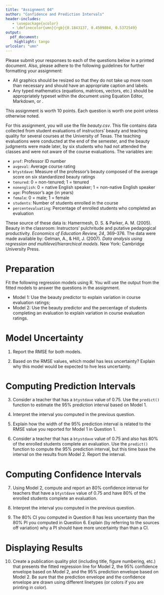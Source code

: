 ```yaml
---
title: "Assignment 04"
author: "Confidence and Prediction Intervals"
header-includes:
   - \usepackage{xcolor}
   - \definecolor{umn}{rgb}{0.1843137, 0.4509804, 0.5372549}
output: 
  pdf_document:
    highlight: tango
urlcolor: "umn"
---
```


Please submit your responses to each of the questions below in a printed document. Also, please adhere to the following guidelines for further formatting your assignment: 

- All graphics should be resized so that they do not take up more room than necessary and should have an appropriate caption and labels. 
- Any typed mathematics (equations, matrices, vectors, etc.) should be appropriately typeset within the document using Equation Editor, Markdown, or \LaTeX. 

This assignment is worth 10 points. Each question is worth one point unless otherwise noted. 

\rule{0.5\linewidth}{\linethickness}

For this assignment, you will use the file *beauty.csv*. This file contains data collected from student evaluations of instructors' beauty and teaching quality for several courses at the University of Texas. The teaching evaluations were conducted at the end of the semester, and the beauty judgments were made later, by six students who had not attended the classes and were not aware of the course evaluations. The variables are:

- `prof`: Professor ID number
- `avgeval`: Average course rating
- `btystdave`: Measure of the professor's beauty composed  of the average score on six standardized beauty ratings
- `tenured`: 0 = non-tenured; 1 = tenured
- `nonenglish`: 0 = native English speaker; 1 = non-native English speaker
- `age`: Professor's age (in years)
- `female`: 0 = male; 1 = female
- `students`: Number of students enrolled in the course
- `percentevaluating`: Percentage of enrolled students who completed an evaluation

These source of these data is: Hamermesh, D. S. &amp; Parker, A. M. (2005). Beauty in the classroom: Instructors' pulchritude and putative pedagogical productivity. *Economics of Education Review, 24*, 369&ndash;376. The data were made available by: Gelman, A., &amp; Hill, J. (2007). *Data analysis using regression and multilevel/hierarchical models*. New York: Cambridge University Press. 
\rule{0.5\linewidth}{\linethickness}

# Preparation

Fit the following regression models using R. You will use the output from the fitted models to answer the questions in the assignment.

- Model 1: Use the beauty predictor to explain variation in course evaluation ratings;
- Model 2: Use the beauty predictor and the percentage of students completing an evaluation to explain variation in course evaluation ratings.


\newpage

# Model Uncertainty

1. Report the RMSE for both models.

2. Based on the RMSE values, which model has less uncertainty? Explain why this model would be expected to hve less uncertainty.


# Computing Prediction Intervals

3. Consider a teacher that has a `btystdave` value of 0.75. Use the `predict()` function to estimate the 95% prediction interval based on Model 1. 

4. Interpret the interval you computed in the previous question.

5. Explain how the width of the 95\% prediction interval is related to the RMSE value you reported for Model 1 in Question 1.

6. Consider a teacher that has a `btystdave` value of 0.75 and also has 80% of the enrolled students complete an evaluation. Use the `predict()` function to compute the 95% prediction interval, but this time base the interval on the results from Model 2. Report the interval.

# Computing Confidence Intervals

7. Using Model 2, compute and report an 80% confidence interval for teachers that have a `btystdave` value of 0.75 and have 80% of the enrolled students complete an evaluation.

8. Interpret the interval you computed in the previous question.

9. The 80\% CI you computed in Question 8 has less uncertainty than the 80\% PI you computed in Question 6. Explain (by referring to the sources off variation) why a PI should have more uncertainty than than a CI.


# Displaying Results

10. Create a publication quality plot (including title, figure numbering, etc.) that presents the fitted regression line for Model 2, the 95% confidence envelope based on Model 2, and the 95% prediction envelope based on Model 2. Be sure that the prediction envelope and the confidence envelope are drawn using different linetypes (or colors if you are printing in color).


